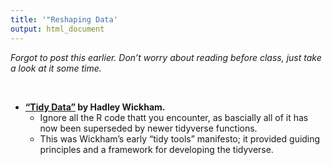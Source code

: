 ```yaml
---
title: '"Reshaping Data'
output: html_document
---
```


_Forgot to post this earlier. Don't worry about reading before class, just take a look at it some time._

<br>

- **["Tidy Data"](http://vita.had.co.nz/papers/tidy-data.pdf) by Hadley Wickham.**  
    - Ignore all the R code thatt you encounter, as bascially all of it has now been superseded by newer tidyverse functions.  
    - This was Wickham's early "tidy tools" manifesto; it provided guiding principles and a framework for developing the tidyverse.
